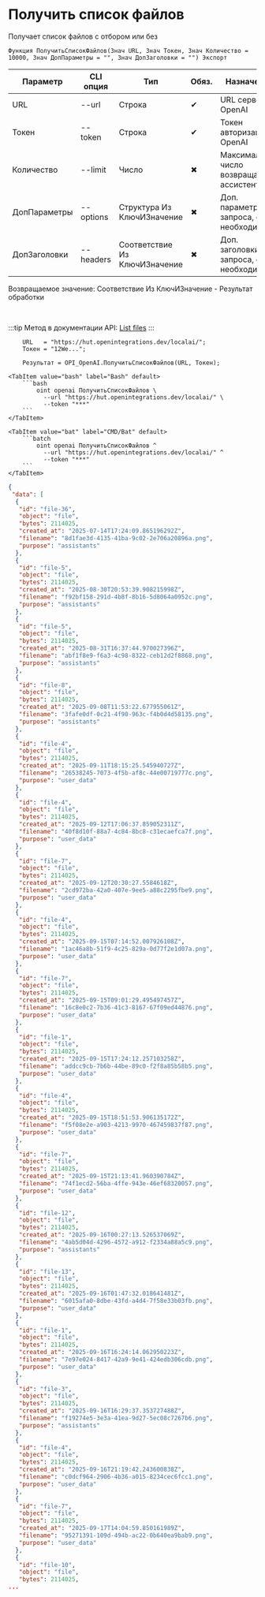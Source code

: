 ﻿---
sidebar_position: 1
description: Получить список файлов и другие функции для работы с OpenAI в Открытом пакете интеграций - бесплатной open-source библиотеке интеграций для 1С:Предприятие 8, OneScript и CLI
keywords: [1C, 1С, 1С:Предприятие, 1С:Предприятие 8.3, API, Интеграция, Сервисы, Обмен, OneScript, CLI, OpenAI]
---


# Получить список файлов
 Получает список файлов с отбором или без



`Функция ПолучитьСписокФайлов(Знач URL, Знач Токен, Знач Количество = 10000, Знач ДопПараметры = "", Знач ДопЗаголовки = "") Экспорт`

  | Параметр | CLI опция | Тип | Обяз. | Назначение |
  |-|-|-|-|-|
  | URL | --url | Строка | &#x2714; | URL сервера OpenAI |
  | Токен | --token | Строка | &#x2714; | Токен авторизации OpenAI |
  | Количество | --limit | Число | &#x2716; | Максимальное число возвращаемых ассистентов |
  | ДопПараметры | --options | Структура Из КлючИЗначение | &#x2716; | Доп. параметры запроса, если необходимо |
  | ДопЗаголовки | --headers | Соответствие Из КлючИЗначение | &#x2716; | Доп. заголовки запроса, если необходимо |

  
  Возвращаемое значение:   Соответствие Из КлючИЗначение - Результат обработки

<br/>

:::tip
Метод в документации API: [List files](https://platform.openai.com/docs/api-reference/files/list)
:::
<br/>


```bsl title="Пример использования для 1С:Предприятие/OneScript"
    URL   = "https://hut.openintegrations.dev/localai/";
    Токен = "12We...";

    Результат = OPI_OpenAI.ПолучитьСписокФайлов(URL, Токен);
```
    

 <Tabs>
  
    <TabItem value="bash" label="Bash" default>
        ```bash
            oint openai ПолучитьСписокФайлов \
              --url "https://hut.openintegrations.dev/localai/" \
              --token "***"
        ```
    </TabItem>
  
    <TabItem value="bat" label="CMD/Bat" default>
        ```batch
            oint openai ПолучитьСписокФайлов ^
              --url "https://hut.openintegrations.dev/localai/" ^
              --token "***"
        ```
    </TabItem>
</Tabs>


```json title="Результат"
{
 "data": [
  {
   "id": "file-36",
   "object": "file",
   "bytes": 2114025,
   "created_at": "2025-07-14T17:24:09.865196292Z",
   "filename": "8d1fae3d-4135-41ba-9c02-2e706a20896a.png",
   "purpose": "assistants"
  },
  {
   "id": "file-5",
   "object": "file",
   "bytes": 2114025,
   "created_at": "2025-08-30T20:53:39.908215998Z",
   "filename": "f92bf158-291d-4b8f-8b16-5d8064a0952c.png",
   "purpose": "assistants"
  },
  {
   "id": "file-5",
   "object": "file",
   "bytes": 2114025,
   "created_at": "2025-08-31T16:37:44.970027396Z",
   "filename": "abf1f8e9-f6a3-4c98-8322-ceb12d2f8868.png",
   "purpose": "assistants"
  },
  {
   "id": "file-8",
   "object": "file",
   "bytes": 2114025,
   "created_at": "2025-09-08T11:53:22.677955061Z",
   "filename": "3fafe0df-0c21-4f90-963c-f4b0d4d58135.png",
   "purpose": "assistants"
  },
  {
   "id": "file-4",
   "object": "file",
   "bytes": 2114025,
   "created_at": "2025-09-11T18:15:25.545940727Z",
   "filename": "26538245-7073-4f5b-af8c-44e00719777c.png",
   "purpose": "user_data"
  },
  {
   "id": "file-4",
   "object": "file",
   "bytes": 2114025,
   "created_at": "2025-09-12T17:06:37.859052311Z",
   "filename": "40f8d10f-88a7-4c84-8bc8-c31ecaefca7f.png",
   "purpose": "user_data"
  },
  {
   "id": "file-7",
   "object": "file",
   "bytes": 2114025,
   "created_at": "2025-09-12T20:30:27.5584618Z",
   "filename": "2cd972ba-42a0-407e-9ee5-a88c2295fbe9.png",
   "purpose": "user_data"
  },
  {
   "id": "file-4",
   "object": "file",
   "bytes": 2114025,
   "created_at": "2025-09-15T07:14:52.007926108Z",
   "filename": "1ac46a8b-51f9-4c25-829a-0d77f2e1d07a.png",
   "purpose": "user_data"
  },
  {
   "id": "file-7",
   "object": "file",
   "bytes": 2114025,
   "created_at": "2025-09-15T09:01:29.495497457Z",
   "filename": "16c8e0c2-7b36-41c3-8167-67f09ed44876.png",
   "purpose": "user_data"
  },
  {
   "id": "file-1",
   "object": "file",
   "bytes": 2114025,
   "created_at": "2025-09-15T17:24:12.257103258Z",
   "filename": "addcc9cb-7b6b-44be-89c0-f2f8a85b58b5.png",
   "purpose": "user_data"
  },
  {
   "id": "file-4",
   "object": "file",
   "bytes": 2114025,
   "created_at": "2025-09-15T18:51:53.906135172Z",
   "filename": "f5f08e2e-a903-4213-9970-467459837f87.png",
   "purpose": "user_data"
  },
  {
   "id": "file-7",
   "object": "file",
   "bytes": 2114025,
   "created_at": "2025-09-15T21:13:41.960390784Z",
   "filename": "74f1ecd2-56ba-4ffe-943e-46ef68320057.png",
   "purpose": "user_data"
  },
  {
   "id": "file-12",
   "object": "file",
   "bytes": 2114025,
   "created_at": "2025-09-16T00:27:13.526537069Z",
   "filename": "4ab5d04d-4296-4572-a912-f2334a88a5c9.png",
   "purpose": "assistants"
  },
  {
   "id": "file-13",
   "object": "file",
   "bytes": 2114025,
   "created_at": "2025-09-16T01:47:32.018641481Z",
   "filename": "6015afa0-8dbe-43fd-a4d4-7f58e33b03fb.png",
   "purpose": "user_data"
  },
  {
   "id": "file-1",
   "object": "file",
   "bytes": 2114025,
   "created_at": "2025-09-16T16:24:14.062950223Z",
   "filename": "7e97e024-8417-42a9-9e41-424edb306cdb.png",
   "purpose": "user_data"
  },
  {
   "id": "file-3",
   "object": "file",
   "bytes": 2114025,
   "created_at": "2025-09-16T16:29:37.353727488Z",
   "filename": "f19274e5-3e3a-41ea-9d27-5ec08c7267b6.png",
   "purpose": "assistants"
  },
  {
   "id": "file-4",
   "object": "file",
   "bytes": 2114025,
   "created_at": "2025-09-16T21:19:42.243600838Z",
   "filename": "c0dcf964-2906-4b36-a015-8234cec6fcc1.png",
   "purpose": "user_data"
  },
  {
   "id": "file-7",
   "object": "file",
   "bytes": 2114025,
   "created_at": "2025-09-17T14:04:59.850161989Z",
   "filename": "95271391-109d-494b-ac22-0b640ea9bab9.png",
   "purpose": "user_data"
  },
  {
   "id": "file-10",
   "object": "file",
   "bytes": 2114025,
...
```
